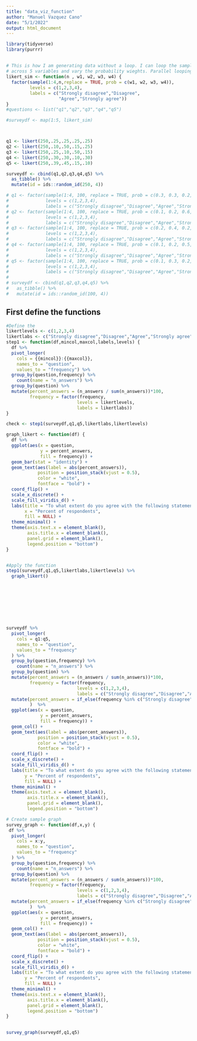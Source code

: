 ```yaml
---
title: "data_viz_function"
author: "Manuel Vazquez Cano"
date: "5/1/2022"
output: html_document
---
```


```r
library(tidyverse)
library(purrr)
```

## 

```r

# This is how I am generating data without a loop. I can loop the sample specification
# across 5 variables and vary the probability wieghts. Parallel looping?
likert_sim <- function(n , w1, w2, w3, w4) {
  factor(sample(1:4,n,replace = TRUE, prob = c(w1, w2, w3, w4)),
         levels = c(1,2,3,4),
         labels = c("Strongly disagree","Disagree",
                    "Agree","Strongly agree"))
}
#questions <- list("q1","q2","q3","q4","q5")

#surveydf <- map(1:5, likert_sim)



q1 <- likert(250,.25,.25,.25,.25)
q2 <- likert(250,.10,.50,.15,.25)
q3 <- likert(250,.25,.10,.50,.15)
q4 <- likert(250,.30,.30,.10,.30)
q5 <- likert(250,.39,.45,.15,.10)

surveydf <- cbind(q1,q2,q3,q4,q5) %>%
  as_tibble() %>%
  mutate(id = ids::random_id(250, 4))

# q1 <- factor(sample(1:4, 100, replace = TRUE, prob = c(0.3, 0.3, 0.2, 0.1)),
#              levels = c(1,2,3,4),
#              labels = c("Strongly disagree","Disagree","Agree","Strongly agree"))
# q2 <- factor(sample(1:4, 100, replace = TRUE, prob = c(0.1, 0.2, 0.6, 0.1)),
#              levels = c(1,2,3,4),
#              labels = c("Strongly disagree","Disagree","Agree","Strongly agree"))
# q3 <- factor(sample(1:4, 100, replace = TRUE, prob = c(0.2, 0.4, 0.2, 0.2)),
#              levels = c(1,2,3,4),
#              labels = c("Strongly disagree","Disagree","Agree","Strongly agree"))
# q4 <- factor(sample(1:4, 100, replace = TRUE, prob = c(0.1, 0.2, 0.5, 0.2)),
#              levels = c(1,2,3,4),
#              labels = c("Strongly disagree","Disagree","Agree","Strongly agree"))
# q5 <- factor(sample(1:4, 100, replace = TRUE, prob = c(0.1, 0.3, 0.2, 0.4)),
#              levels = c(1,2,3,4),
#              labels = c("Strongly disagree","Disagree","Agree","Strongly agree"))
# 
# surveydf <- cbind(q1,q2,q3,q4,q5) %>%
#   as_tibble() %>%
#   mutate(id = ids::random_id(100, 4))


```

## First define the functions

```r

#Define the 
likertlevels <- c(1,2,3,4)
likertlabs <- c("Strongly disagree","Disagree","Agree","Strongly agree")
step1 <- function(df,mincol,maxcol,labels,levels) {
  df %>%
  pivot_longer(
    cols = {{mincol}}:{{maxcol}},
    names_to = "question",
    values_to = "frequency") %>%
  group_by(question,frequency) %>%
    count(name = "n_answers") %>%
  group_by(question) %>%
  mutate(percent_answers = (n_answers / sum(n_answers))*100,
         frequency = factor(frequency,
                           levels = likertlevels,
                           labels = likertlabs))
}

check <- step1(surveydf,q1,q5,likertlabs,likertlevels)

graph_likert <- function(df) {
  df %>%
  ggplot(aes(x = question,
             y = percent_answers,
             fill = frequency)) + 
  geom_bar(stat = "identity") +
  geom_text(aes(label = abs(percent_answers)),
            position = position_stack(vjust = 0.5),
            color = "white",
            fontface = "bold") +
  coord_flip() +
  scale_x_discrete() +
  scale_fill_viridis_d() +
  labs(title = "To what extent do you agree with the following statements?",
       x = "Percent of respondents",
       fill = NULL) +
  theme_minimal() +
  theme(axis.text.x = element_blank(),
        axis.title.x = element_blank(),
        panel.grid = element_blank(),
        legend.position = "bottom")
}


#Apply the function
step1(surveydf,q1,q5,likertlabs,likertlevels) %>%
  graph_likert()









surveydf %>%
  pivot_longer(
    cols = q1:q5,
    names_to = "question",
    values_to = "frequency"
  ) %>%
  group_by(question,frequency) %>%
    count(name = "n_answers") %>%
  group_by(question) %>%
  mutate(percent_answers = (n_answers / sum(n_answers))*100,
         frequency = factor(frequency,
                           levels = c(1,2,3,4),
                           labels = c("Strongly disagree","Disagree","Agree","Strongly agree"))) %>%
  mutate(percent_answers = if_else(frequency %in% c("Strongly disagree", "Disagree"), -percent_answers, percent_answers)
         )  %>%
  ggplot(aes(x = question,
             y = percent_answers,
             fill = frequency)) + 
  geom_col() +
  geom_text(aes(label = abs(percent_answers)),
            position = position_stack(vjust = 0.5),
            color = "white",
            fontface = "bold") +
  coord_flip() +
  scale_x_discrete() +
  scale_fill_viridis_d() +
  labs(title = "To what extent do you agree with the following statements?",
       y = "Percent of respondents",
       fill = NULL) +
  theme_minimal() +
  theme(axis.text.x = element_blank(),
        axis.title.x = element_blank(),
        panel.grid = element_blank(),
        legend.position = "bottom")

```


```r
# Create sample graph
survey_graph <- function(df,x,y) {
 df %>%
  pivot_longer(
    cols = x:y,
    names_to = "question",
    values_to = "frequency"
  ) %>%
  group_by(question,frequency) %>%
    count(name = "n_answers") %>%
  group_by(question) %>%
  mutate(percent_answers = (n_answers / sum(n_answers))*100,
         frequency = factor(frequency,
                           levels = c(1,2,3,4),
                           labels = c("Strongly disagree","Disagree","Agree","Strongly agree"))) %>%
  mutate(percent_answers = if_else(frequency %in% c("Strongly disagree", "Disagree"), -percent_answers, percent_answers)
         )  %>%
  ggplot(aes(x = question,
             y = percent_answers,
             fill = frequency)) + 
  geom_col() +
  geom_text(aes(label = abs(percent_answers)),
            position = position_stack(vjust = 0.5),
            color = "white",
            fontface = "bold") +
  coord_flip() +
  scale_x_discrete() +
  scale_fill_viridis_d() +
  labs(title = "To what extent do you agree with the following statements?",
       y = "Percent of respondents",
       fill = NULL) +
  theme_minimal() +
  theme(axis.text.x = element_blank(),
        axis.title.x = element_blank(),
        panel.grid = element_blank(),
        legend.position = "bottom")
}
  

survey_graph(surveydf,q1,q5)

```

